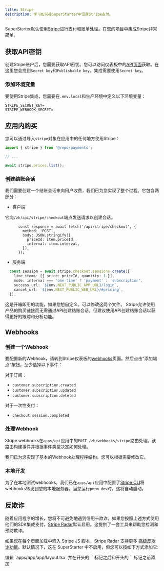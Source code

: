 ```yaml
---
title: Stripe
description: 学习如何在SuperStarter中设置Stripe支付。
---
```


SuperStarter默认使用[Stripe](https://stripe.com/)进行支付和账单处理。在您的项目中集成Stripe非常简单。

## 获取API密钥

创建Stripe账户后，您需要获取API密钥。您可以访问仪表板中的[API页面](https://dashboard.stripe.com/apikeys)获取。在这里您会找到`Secret key`和`Publishable key`。集成需要使用`Secret key`。

### 添加环境变量

要使用Stripe集成，您需要在`.env.local`和生产环境中定义以下环境变量：

```env .env.local
STRIPE_SECRET_KEY=
STRIPE_WEBHOOK_SECRET=
```

## 应用内购买

您可以通过导入`stripe`对象在应用中的任何地方使用Stripe：

```ts page.tsx {1,5}
import { stripe } from '@repo/payments';

// ...

await stripe.prices.list();
```

### 创建结账会话

我们需要创建一个结账会话来向用户收费，我们已为您实现了整个过程。它包含两部分：

- 客户端

它向`/zh/api/stripe/checkout`端点发送请求以创建会话。

```tsx apps/web/[locale]/components/payment/price-form.tsx
      const response = await fetch('/api/stripe/checkout', {
        method: 'POST',
        body: JSON.stringify({
          priceId: item.priceId,
          interval: item.interval,
        }),
      });
```

- 服务端

```ts apps/web/api/stripe/checkout/route.ts
  const session = await stripe.checkout.sessions.create({
    line_items: [{ price: priceId, quantity: 1 }],
    mode: interval === 'one-time' ? 'payment' : 'subscription',
    success_url: `${env.NEXT_PUBLIC_APP_URL}/login`,
    cancel_url: `${env.NEXT_PUBLIC_WEB_URL}/#pricing`,
  });
```

<Tip>
这是开箱即用的功能，如果您想自定义，可以修改这两个文件。
</Tip>

<Tip>
Stripe允许使用产品的购买链接而无需通过API创建结账会话。但建议使用API创建结账会话以获得更好的跟踪和分析功能。
</Tip>

## Webhooks

### 创建一个Webhook

要配置新的Webhook，请转到Stripe仪表板的[webhooks](https://dashboard.stripe.com/webhooks)页面。然后点击“添加端点”按钮，至少选择以下事件：

对于订阅：
- `customer.subscription.created`
- `customer.subscription.updated`
- `customer.subscription.deleted`

对于一次性支付：
- `checkout.session.completed`


### 处理Webhook

Stripe webhooks在`apps/api`应用中的`POST /zh/webhooks/stripe`路由处理。该路由构建事件并根据事件类型决定如何处理。

<Note>
我们已为您实现了基本的Webhook处理程序结构。您可以根据需要修改它。
</Note>

### 本地开发

为了在本地测试webhooks，我们已在`apps/api`应用中配置了[Stripe CLI](https://stripe.com/docs/stripe-cli)将webhooks转发到您的本地服务器。当您运行`pnpm dev`时，这将自动启动。

## 反欺诈

随着应用程序的增长，您将不可避免地遇到信用卡欺诈。如果您按照上述方式使用他们的SDK集成支付，[Stripe Radar](https://stripe.com/radar)默认启用。这提供了一套工具来帮助您检测和预防欺诈。

如果您在每个页面加载中嵌入 Stripe JS 脚本，Stripe Radar 支持更多 [高级反欺诈功能](https://docs.stripe.com/disputes/prevention/advanced-fraud-detection)。默认情况下，这在 SuperStarter 中不启用，但您可以按如下方式添加它:

<Steps>
  <Step title="Edit the layout">
    编辑 `apps/app/app/layout.tsx` 并在开头的 `<html>` 标记之后和开头的 `<body>` 标记之前添加 `<Script src="https://js.stripe.com/v3/" />`。您还需要添加 `import Script from 'next/script'`

    ```tsx {5, 13}
    import '@repo/design-system/styles/globals.css';
    import { DesignSystemProvider } from '@repo/design-system';
    import { fonts } from '@repo/design-system/lib/fonts';
    import type { ReactNode } from 'react';
    import Script from 'next/script';

    type RootLayoutProperties = {
      readonly children: ReactNode;
    };

    const RootLayout = ({ children }: RootLayoutProperties) => (
      <html lang="en" className={fonts} suppressHydrationWarning>
        <Script src="https://js.stripe.com/v3/" />
        <body>
          <DesignSystemProvider>{children}</DesignSystemProvider>
        </body>
      </html>
    );

    export default RootLayout;
    ```
  </Step>
  <Step title="Add script to the website">
    在网站的 `apps/web/app/layout.tsx` 中添加相同的脚本。
  </Step>
  <Step title="Prevent common fraud patterns with Arcjet">
    使用 [Arcjet](/packages/security/application) [IP 地址分析](https://docs.arcjet.com/reference/nextjs#ip-analysis) [阻止来自 VPN 和代理服务器的请求](https://docs.arcjet.com/blueprints/vpn-proxy-detection) 防止常见的欺诈模式。这些通常被欺诈者用来隐藏自己的位置，但也有合法用途，因此默认情况下不会被阻止。您可以简单地阻止这些用户，也可以调整结账流程，要求在处理他们的付款之前获得批准。
  </Step>
</Steps>

例如，在`apps/app/app/(authenticated)/layout.tsx`中，你可以在调用`aj.protect()`后添加以下内容:

```ts
import { redirect } from 'next/navigation';
// ...

if (
  decision.ip.isHosting() ||
  decision.ip.isVpn() ||
  decision.ip.isProxy() ||
  decision.ip.isRelay()
) {
  // The IP is from a hosting provider, VPN, or proxy. We can check the name
  // of the service and customize the response
  if (decision.ip.hasService()) {
    if (decision.ip.service !== 'Apple Private Relay') {
      // We trust Apple Private Relay because it requires an active iCloud
      // subscription, so deny all other VPNs
      redirect('/vpn-blocked');
    }
  } else {
    // The service name is not available, but we still think it's a VPN
    redirect('/vpn-blocked');
  }
}
```

在这种情况下，我们将提供一个友好的重定向到一个页面，解释用户被阻止的原因（您需要创建该页面）。您也可以返回更通用的错误信息。更多高级示例请参阅 [Arcjet 文档](https://docs.arcjet.com/blueprints/payment-form#additional-checks)。